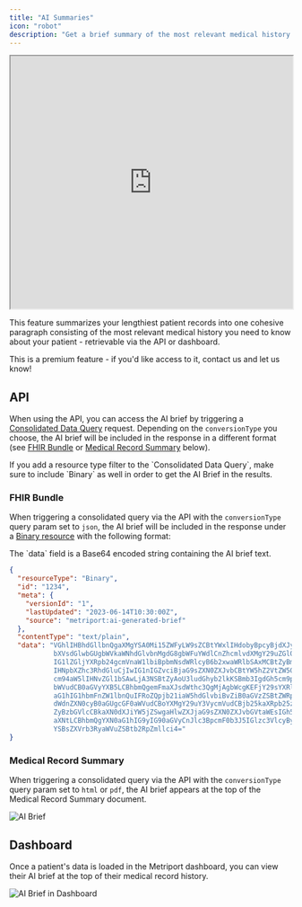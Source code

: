 ```yaml
---
title: "AI Summaries"
icon: "robot"
description: "Get a brief summary of the most relevant medical history you need to know about your patient"
---
```


<iframe
  src="https://www.loom.com/embed/b8251151e4ac4f398e813359775fe005?sid=4a2e42b1-235e-42a7-a4d0-236be1533e55"
  width="100%"
  height="450px"
></iframe>

This feature summarizes your lengthiest patient records into one cohesive paragraph consisting of the most relevant medical history you need to know about your patient - retrievable via the API or dashboard.

<Info>
  This is a premium feature - if you'd like access to it,
  contact us and let us know!
</Info>

## API

When using the API, you can access the AI brief by triggering a
[Consolidated Data Query](/medical-api/api-reference/fhir/consolidated-data-query-post) request.
Depending on the `conversionType` you choose, the AI brief will be included in the response in a
different format (see [FHIR Bundle](/medical-api/handling-data/ai-summaries#fhir-bundle) or
[Medical Record Summary](/medical-api/handling-data/ai-summaries#medical-record-summary) below).

<Tip>
  If you add a resource type filter to the `Consolidated
  Data Query`, make sure to include `Binary` as well in
  order to get the AI Brief in the results.
</Tip>

### FHIR Bundle

When triggering a consolidated query via the API with the `conversionType` query param set to `json`,
the AI brief will be included in the response under a
[Binary resource](/medical-api/fhir/resources/binary) with the following format:

<Info>
  The `data` field is a Base64 encoded string containing the
  AI brief text.
</Info>

```json
{
  "resourceType": "Binary",
  "id": "1234",
  "meta": {
    "versionId": "1",
    "lastUpdated": "2023-06-14T10:30:00Z",
    "source": "metriport:ai-generated-brief"
  },
  "contentType": "text/plain",
  "data": "VGhlIHBhdGllbnQgaXMgYSA0Mi15ZWFyLW9sZCBtYWxlIHdobyBpcyBjdXJyZW50bHkgb24g
           bXVsdGlwbGUgbWVkaWNhdGlvbnMgdG8gbWFuYWdlCnZhcmlvdXMgY29uZGl0aW9ucy4gSGlz
           IG1lZGljYXRpb24gcmVnaW1lbiBpbmNsdWRlcyB6b2xwaWRlbSAxMCBtZyBmb3Igc2xlZXAs
           IHNpbXZhc3RhdGluCjIwIG1nIGZvciBjaG9sZXN0ZXJvbCBtYW5hZ2VtZW50LCBsZXZvdGh5
           cm94aW5lIHNvZGl1bSAwLjA3NSBtZyAoU3ludGhyb2lkKSBmb3IgdGh5cm9pZApyZXBsYWNl
           bWVudCB0aGVyYXB5LCBhbmQgemFmaXJsdWthc3QgMjAgbWcgKEFjY29sYXRlKSBmb3IgYXN0
           aG1hIG1hbmFnZW1lbnQuIFRoZQpjb21iaW5hdGlvbiBvZiB0aGVzZSBtZWRpY2F0aW9ucyBz
           dWdnZXN0cyB0aGUgcGF0aWVudCBoYXMgY29uY3VycmVudCBjb25kaXRpb25zCmluY2x1ZGlu
           ZyBzbGVlcCBkaXN0dXJiYW5jZSwgaHlwZXJjaG9sZXN0ZXJvbGVtaWEsIGh5cG90aHlyb2lk
           aXNtLCBhbmQgYXN0aG1hIG9yIG90aGVyCnJlc3BpcmF0b3J5IGlzc3VlcyByZXF1aXJpbmcg
           YSBsZXVrb3RyaWVuZSBtb2RpZmllci4="
}
```

### Medical Record Summary

When triggering a consolidated query via the API with the `conversionType` query param set to
`html` or `pdf`, the AI brief appears
at the top of the Medical Record Summary document.

<Frame>
  <img src="/images/ai-brief-pdf.png" alt="AI Brief" />
</Frame>

## Dashboard

Once a patient's data is loaded in the Metriport dashboard, you can view their AI brief at the
top of their medical record history.

<Frame>
  <img
    src="/images/ai-brief-dash.png"
    alt="AI Brief in Dashboard"
  />
</Frame>
